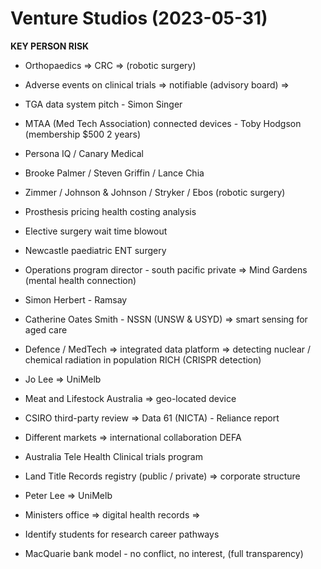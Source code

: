 # Venture Studios (2023-05-31)

**KEY PERSON RISK**

- Orthopaedics => CRC => (robotic surgery)

- Adverse events on clinical trials => notifiable (advisory board) =>

- TGA data system pitch - Simon Singer
- MTAA (Med Tech Association) connected devices - Toby Hodgson (membership $500 2 years)
- Persona IQ / Canary Medical
- Brooke Palmer / Steven Griffin / Lance Chia
- Zimmer / Johnson & Johnson / Stryker / Ebos (robotic surgery)
- Prosthesis pricing health costing analysis
- Elective surgery wait time blowout
- Newcastle paediatric ENT surgery
- Operations program director - south pacific private => Mind Gardens (mental health connection)
- Simon Herbert - Ramsay
- Catherine Oates Smith - NSSN (UNSW & USYD) => smart sensing for aged care
- Defence / MedTech => integrated data platform => detecting nuclear / chemical radiation in population RICH (CRISPR detection)
- Jo Lee => UniMelb
- Meat and Lifestock Australia => geo-located device
- CSIRO third-party review => Data 61 (NICTA) - Reliance report
- Different markets => international collaboration DEFA
- Australia Tele Health Clinical trials program
- Land Title Records registry (public / private) => corporate structure
- Peter Lee => UniMelb
- Ministers office => digital health records =>
- Identify students for research career pathways
- MacQuarie bank model - no conflict, no interest, (full transparency)
